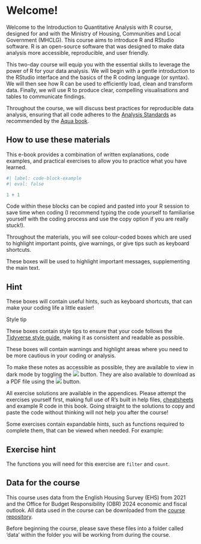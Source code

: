 # Welcome! {.unnumbered}

Welcome to the Introduction to Quantitative Analysis with R course, designed for and with the Ministry of Housing, Communities and Local Government (MHCLG). This course aims to introduce R and RStudio software. R is an open-source software that was designed to make data analysis more accessible, reproducible, and user friendly. 

This two-day course will equip you with the essential skills to leverage the power of R for your data analysis. We will begin with a gentle introduction to the RStudio interface and the basics of the R coding language (or syntax). We will then see how R can be used to efficiently load, clean and transform data. Finally, we will use R to produce clear, compelling visualisations and tables to communicate findings. 

Throughout the course, we will discuss best practices for reproducible data analysis, ensuring that all code adheres to the [Analysis Standards](https://best-practice-and-impact.github.io/qa-of-code-guidance/intro.html) as recommended by the [Aqua book](https://www.gov.uk/government/publications/the-aqua-book-guidance-on-producing-quality-analysis-for-government).

## How to use these materials
This e-book provides a combination of written explanations, code examples, and practical exercises to allow you to practice what you have learned. 

```r
#| label: code-block-example
#| eval: false

1 + 1
```

Code within these blocks can be copied and pasted into your R session to save time when coding (I recommend typing the code yourself to familiarise yourself with the coding process and use the copy option if you are really stuck!). 

Throughout the materials, you will see colour-coded boxes which are used to highlight important points, give warnings, or give tips such as keyboard shortcuts.

:::{.callout-note}
These boxes will be used to highlight important messages, supplementing the main text.
:::

:::{.callout-tip}
## Hint

These boxes will contain useful hints, such as keyboard shortcuts, that can make your coding life a little easier!
:::

:::{.stylebox}

::::{.stylebox-header}
:::::{.stylebox-icon}
:::::
Style tip
::::

::::{.stylebox-body}
These boxes contain style tips to ensure that your code follows the [Tidyverse style guide](https://style.tidyverse.org/), making it as consistent and readable as possible.
::::

:::

:::{.callout-warning}
These boxes will contain warnings and highlight areas where you need to be more cautious in your coding or analysis.
:::

To make these notes as accessible as possible, they are available to view in dark mode by toggling the ![](img/dark_mode.png) button. They are also available to download as a PDF file using the ![](img/pdf.png) button.

All exercise solutions are available in the appendices. Please attempt the exercises yourself first, making full use of R's built in help files, [cheatsheets](https://posit.co/resources/cheatsheets/) and example R code in this book. Going straight to the solutions to copy and paste the code without thinking will not help you after the course!

Some exercises contain expandable hints, such as functions required to complete them, that can be viewed when needed. For example:

:::{.callout-caution collapse="true"}
## Exercise hint

The functions you will need for this exercise are `filter` and `count`. 
:::

## Data for the course
This course uses data from the English Housing Survey (EHS) from 2021 and the Office for Budget Responsibility (OBR) 2024 economic and fiscal outlook. All data used in the course can be downloaded from the [course repository](https://github.com/sophie-a-lee/introduction_rstudio_dluch/tree/main/data). 

Before beginning the course, please save these files into a folder called 'data' within the folder you will be working from during the course.